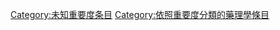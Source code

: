 {{catmore1|[[Wikipedia:药理学专题|Wikipedia:药理学专题]]}}
{{Articles by Importance|topic=药理学|project=药理学|format=TOC}}
{{emptycat}}

[[Category:未知重要度条目|Category:未知重要度条目]]
[[Category:依照重要度分類的藥理學條目|Category:依照重要度分類的藥理學條目]]
